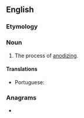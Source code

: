 ==English==

===Etymology===
{{suffix|en|anode|ization}}

===Noun===
{{en-noun|~}}

# The process of [[anodize|anodizing]].

====Translations====
{{trans-top|the process of anodizing}}
* Portuguese: {{t|pt|anodização|f}}
{{trans-mid}}
{{trans-bottom}}

===Anagrams===
* {{anagrams|en|adonization}}